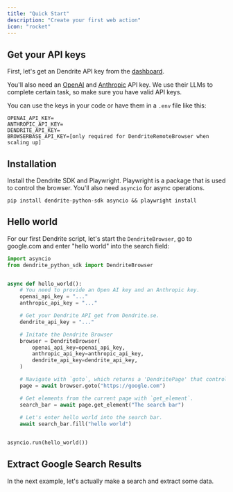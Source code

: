```yaml
---
title: "Quick Start"
description: "Create your first web action"
icon: "rocket"
---
```



<BetaNote />

## Get your API keys

First, let's get an Dendrite API key from the [dashboard](https://dendrite.se/app).

You'll also need an [OpenAI](https://platform.openai.com/) and [Anthropic](https://console.anthropic.com/settings/keys) API key. We use their LLMs to complete certain task, so make sure you have valid API keys.

You can use the keys in your code or have them in a `.env` file like this:

```
OPENAI_API_KEY=
ANTHROPIC_API_KEY=
DENDRITE_API_KEY=
BROWSERBASE_API_KEY=[only required for DendriteRemoteBrowser when scaling up]
```


## Installation

Install the Dendrite SDK and Playwright. Playwright is a package that is used to control the browser. You'll also need `asyncio` for async operations.

```
pip install dendrite-python-sdk asyncio && playwright install 
```

## Hello world

For our first Dendrite script, let's start the `DendriteBrowser`, go to google.com and enter "hello world" into the search field:

```python main.py
import asyncio
from dendrite_python_sdk import DendriteBrowser


async def hello_world():
    # You need to provide an Open AI key and an Anthropic key.
    openai_api_key = "..."
    anthropic_api_key = "..."

    # Get your Dendrite API get from Dendrite.se.
    dendrite_api_key = "..."

    # Initate the Dendrite Browser
    browser = DendriteBrowser(
        openai_api_key=openai_api_key,
        anthropic_api_key=anthropic_api_key,
        dendrite_api_key=dendrite_api_key,
    )

    # Navigate with `goto`, which returns a 'DendritePage' that controls the current page.
    page = await browser.goto("https://google.com")

    # Get elements from the current page with `get_element`.
    search_bar = await page.get_element("The search bar")
    
    # Let's enter hello world into the search bar.
    await search_bar.fill("hello world")


asyncio.run(hello_world())
```


## Extract Google Search Results

<Card title="Google " icon="lock" href="examples/google-search">
  In the next example, let's actually make a search and extract some data.
</Card>
